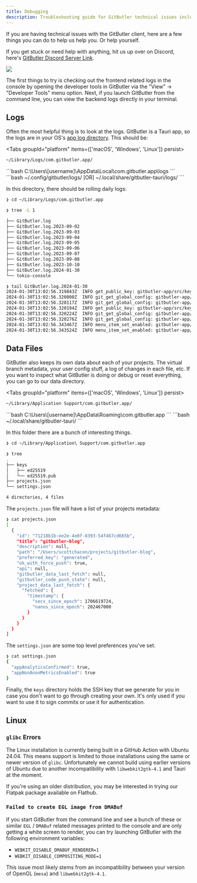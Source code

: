 ```yaml
---
title: Debugging
description: Troubleshooting guide for GitButler technical issues including logs, data files, and platform-specific debugging tips.
---
```



If you are having technical issues with the GitButler client, here are a few things you can do to help us help you. Or help yourself.

If you get stuck or need help with anything, hit us up over on Discord, here's [GitButler Discord Server Link](https://discord.gg/MmFkmaJ42D).

<img src="/img/nothing-found.svg" className="w-56 mx-auto" />

The first things to try is checking out the frontend related logs in the console by opening the developer tools in GitButler via the "View" -> "Developer Tools" menu option. Next, if you launch GitButler from the command line, you can view the backend logs directly in your terminal.

## Logs

Often the most helpful thing is to look at the logs. GitButler is a Tauri app, so the logs are in your OS's [app log directory](https://docs.rs/tauri/1.8.1/tauri/api/path/fn.app_log_dir.html). This should be:

<Tabs groupId="platform" items={['macOS', 'Windows', 'Linux']} persist>
  <Tab value="macOS">
  ```bash
  ~/Library/Logs/com.gitbutler.app/
  ```
  </Tab>
  <Tab value="Windows">
  ```bash
  C:\Users\[username]\AppData\Local\com.gitbutler.app\logs
  ```
  </Tab>
  <Tab value="Linux">
  ```bash
  ~/.config/gitbutler/logs/        [OR]
  ~/.local/share/gitbutler-tauri/logs/
  ```
  </Tab>
</Tabs>

In this directory, there should be rolling daily logs:


```bash title="Terminal"
❯ cd ~/Library/Logs/com.gitbutler.app

❯ tree -L 1

├── GitButler.log
├── GitButler.log.2023-09-02
├── GitButler.log.2023-09-03
├── GitButler.log.2023-09-04
├── GitButler.log.2023-09-05
├── GitButler.log.2023-09-06
├── GitButler.log.2023-09-07
├── GitButler.log.2023-09-08
├── GitButler.log.2023-10-10
├── GitButler.log.2024-01-30
└── tokio-console

❯ tail GitButler.log.2024-01-30
2024-01-30T13:02:56.319843Z  INFO get_public_key: gitbutler-app/src/keys/commands.rs:20: new
2024-01-30T13:02:56.320000Z  INFO git_get_global_config: gitbutler-app/src/commands.rs:116: new key="gitbutler.utmostDiscretion"
2024-01-30T13:02:56.320117Z  INFO git_get_global_config: gitbutler-app/src/commands.rs:116: new key="gitbutler.signCommits"
2024-01-30T13:02:56.320194Z  INFO get_public_key: gitbutler-app/src/keys/commands.rs:20: close time.busy=317µs time.idle=47.0µs
2024-01-30T13:02:56.320224Z  INFO git_get_global_config: gitbutler-app/src/commands.rs:116: close time.busy=204µs time.idle=25.3µs key="gitbutler.utmostDiscretion"
2024-01-30T13:02:56.320276Z  INFO git_get_global_config: gitbutler-app/src/commands.rs:116: close time.busy=133µs time.idle=35.8µs key="gitbutler.signCommits"
2024-01-30T13:02:56.343467Z  INFO menu_item_set_enabled: gitbutler-app/src/menu.rs:11: new menu_item_id="project/settings" enabled=false
2024-01-30T13:02:56.343524Z  INFO menu_item_set_enabled: gitbutler-app/src/menu.rs:11: close time.busy=35.7µs time.idle=28.8µs menu_item_id="project/settings" enabled=false
```


## Data Files

GitButler also keeps its own data about each of your projects. The virtual branch metadata, your user config stuff, a log of changes in each file, etc. If you want to inspect what GitButler is doing or debug or reset everything, you can go to our data directory.

<Tabs groupId="platform" items={['macOS', 'Windows', 'Linux']} persist>
  <Tab value="macOS">
  ```bash
  ~/Library/Application Support/com.gitbutler.app/
  ```
  </Tab>
  <Tab value="Windows">
  ```bash
  C:\Users\[username]\AppData\Roaming\com.gitbutler.app
  ```
  </Tab>
  <Tab value="Linux">
  ```bash
  ~/.local/share/gitbutler-tauri/
  ```
  </Tab>
</Tabs>

In this folder there are a bunch of interesting things.


```bash title="Terminal"
❯ cd ~/Library/Application\ Support/com.gitbutler.app

❯ tree
.
├── keys
│   ├── ed25519
│   └── ed25519.pub
├── projects.json
└── settings.json

4 directories, 4 files
```


The `projects.json` file will have a list of your projects metadata:


```bash title="Terminal"
❯ cat projects.json
[
  {
    "id": "71218b1b-ee2e-4e0f-8393-54f467cd665b",
    "title": "gitbutler-blog",
    "description": null,
    "path": "/Users/scottchacon/projects/gitbutler-blog",
    "preferred_key": "generated",
    "ok_with_force_push": true,
    "api": null,
    "gitbutler_data_last_fetch": null,
    "gitbutler_code_push_state": null,
    "project_data_last_fetch": {
      "fetched": {
        "timestamp": {
          "secs_since_epoch": 1706619724,
          "nanos_since_epoch": 202467000
        }
      }
    }
  }
]
```


The `settings.json` are some top level preferences you've set.


```bash title="Terminal"
❯ cat settings.json
{
  "appAnalyticsConfirmed": true,
  "appNonAnonMetricsEnabled": true
}
```


Finally, the `keys` directory holds the SSH key that we generate for you in case you don't want to go through creating your own. It's only used if you want to use it to sign commits or use it for authentication.

## Linux

### `glibc` Errors

The Linux installation is currently being built in a GitHub Action with Ubuntu 24.04. This means support is limited to those installations using the same or newer version of `glibc`. Unfortunately we cannot build using earlier versions of Ubuntu due to another incompatibility with `libwebkit2gtk-4.1` and Tauri at the moment.

If you're using an older distribution, you may be interested in trying our Flatpak package available on Flathub.

### `Failed to create EGL image from DMABuf`

If you start GitButler from the command line and see a bunch of these or similar `EGL` / `DMABuf` related messages printed to the console and are only getting a white screen to render, you can try launching GitButler with the following environment variables:

- `WEBKIT_DISABLE_DMABUF_RENDERER=1`
- `WEBKIT_DISABLE_COMPOSITING_MODE=1`

This issue most likely stems from an incompatibility between your version of OpenGL (`mesa`) and `libwebkit2gtk-4.1`.
